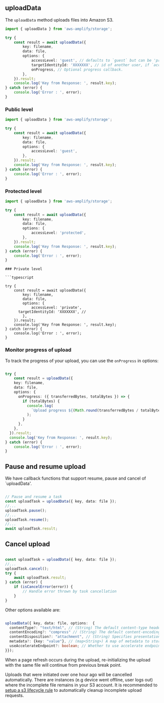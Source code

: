 ## uploadData

The `uploadData` method uploads files into Amazon S3.

```typescript
import { uploadData } from 'aws-amplify/storage';

try {
	const result = await uploadData({
		key: filename,
		data: file,
		options: {
			accessLevel: 'guest', // defaults to `guest` but can be 'private' | 'protected' | 'guest'
			targetIdentityId: 'XXXXXXX', // id of another user, if `accessLevel: protected`
			onProgress, // Optional progress callback.
		},
	}).result;
	console.log('Key from Response: ', result.key);
} catch (error) {
	console.log('Error : ', error);
}
```

### Public level

```typescript
import { uploadData } from 'aws-amplify/storage';

try {
	const result = await uploadData({
		key: filename,
		data: file,
		options: {
			accessLevel: 'guest',
		},
	}).result;
	console.log('Key from Response: ', result.key);
} catch (error) {
	console.log('Error : ', error);
}
```

### Protected level 

```typescript
import { uploadData } from 'aws-amplify/storage';

try {
	const result = await uploadData({
		key: filename,
		data: file,
		options: {
			accessLevel: 'protected',
		},
	}).result;
	console.log('Key from Response: ', result.key);
} catch (error) {
	console.log('Error : ', error);
}
```


```
### Private level

```typescript

try {
	const result = await uploadData({
		key: filename,
		data: file,
		options: {
			accessLevel: 'private',
      targetIdentityId: 'XXXXXXX', //
		},
	}).result;
	console.log('Key from Response: ', result.key);
} catch (error) {
	console.log('Error : ', error);
}
```

### Monitor progress of upload

To track the progress of your upload, you can use the `onProgress` in options:

```typescript

try {
	const result = uploadData({
    key: filename,
    data: file,
    options: {
      onProgress: ({ transferredBytes, totalBytes }) => {
        if (totalBytes) {
          console.log(
            `Upload progress ${(Math.round(transferredBytes / totalBytes)) * 100} %`
          );
        }
      },
    },
  }).result;
  console.log('Key from Response: ', result.key);
} catch (error) {
	console.log('Error : ', error);
}
```

## Pause and resume upload

We have callback functions that support resume, pause and cancel of `uploadData'. 

```typescript 

// Pause and resume a task
const uploadTask = uploadData({ key, data: file });
//...
uploadTask.pause();
//...
uploadTask.resume();
//...
await uploadTask.result;
```

## Cancel upload

```typescript

const uploadTask = uploadData({ key, data: file });
//...
uploadTask.cancel();
try {
	await uploadTask.result;
} catch (error) {
	if (isCancelError(error)) {
		// Handle error thrown by task cancellation
	}
}

```

Other options available are:

```typescript

uploadData({ key, data: file, options:  {
  contentType?: "text/html", // (String) The default content-type header value of the file when downloading it.
  contentEncoding?: "compress" // (String) The default content-encoding header value of the file when downloading it.
  contentDisposition?: "attachment", // (String) Specifies presentational information for the object
  metadata?: {key: "value"}, // (map<String>) A map of metadata to store with the object in S3.
  useAccelerateEndpoint?: boolean; // Whether to use accelerate endpoint.
}});

```

<!-- TODO Rewrite why do we not have multi-part upload documented for JS? -->

When a page refresh occurs during the upload, re-initializing the upload with the same file will continue from previous break point.

<Callout>

Uploads that were initiated over one hour ago will be cancelled automatically. There are instances (e.g device went offline, user logs out) where the incomplete file remains in your S3 account. It is recommended to [setup a s3 lifecycle rule](https://aws.amazon.com/blogs/aws-cloud-financial-management/discovering-and-deleting-incomplete-multipart-uploads-to-lower-amazon-s3-costs/) to automatically cleanup incomplete upload requests.

</Callout>


